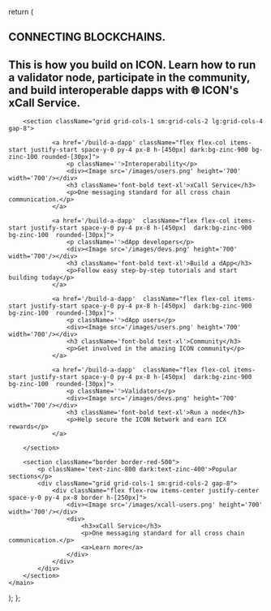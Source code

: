 
  return (
    <main className="font-sans leading-10 max-w-7xl mx-auto space-y-20">
        <section className="pt-20 ">
            <h1 className="tracking-widest text-[36px] sm:text-[70px] lg:text-[100px] font-bold sm:leading-[70px] lg:leading-[100px]">CONNECTING BLOCKCHAINS.</h1>
            <h2 className="w-full lg:w-3/4 text-[20px] sm:text-[34px] lg:text-[34px] pt-4 leading-6 sm:leading-10">This is how you build on ICON. Learn how to run a validator node, participate in the community, and build interoperable dapps with <span className="whitespace-nowrap font-bold">🌐 ICON's xCall Service.</span></h2>
        </section>
        
        <section className="grid grid-cols-1 sm:grid-cols-2 lg:grid-cols-4 gap-8">
           
                <a href='/build-a-dapp' className="flex flex-col items-start justify-start space-y-0 py-4 px-8 h-[450px] dark:bg-zinc-900 bg-zinc-100 rounded-[30px]">
                    <p className=''>Interoperability</p>
                    <div><Image src='/images/users.png' height='700' width='700'/></div>
                    <h3 className='font-bold text-xl'>xCall Service</h3>
                    <p>One messaging standard for all cross chain communication.</p>
                </a>
        
                <a href='/build-a-dapp'  className="flex flex-col items-start justify-start space-y-0 py-4 px-8 h-[450px]  dark:bg-zinc-900 bg-zinc-100  rounded-[30px]">
                    <p className=''>dApp developers</p>
                    <div><Image src='/images/devs.png' height='700' width='700'/></div>
                    <h3 className='font-bold text-xl'>Build a dApp</h3>
                    <p>Follow easy step-by-step tutorials and start building today</p>
                </a>
           
                <a href='/build-a-dapp'  className="flex flex-col items-start justify-start space-y-0 py-4 px-8 h-[450px]  dark:bg-zinc-900 bg-zinc-100  rounded-[30px]">
                    <p className=''>dApp users</p>
                    <div><Image src='/images/users.png' height='700' width='700'/></div>
                    <h3 className='font-bold text-xl'>Community</h3>
                    <p>Get involved in the amazing ICON community</p>
                </a>
           
                <a href='/build-a-dapp'  className="flex flex-col items-start justify-start space-y-0 py-4 px-8 h-[450px]  dark:bg-zinc-900 bg-zinc-100  rounded-[30px]">
                    <p className=''>Validators</p>
                    <div><Image src='/images/devs.png' height='700' width='700'/></div>
                    <h3 className='font-bold text-xl'>Run a node</h3>
                    <p>Help secure the ICON Network and earn ICX rewards</p>
                </a>
                        
        </section>

        <section className="border border-red-500">
            <p className='text-zinc-800 dark:text-zinc-400'>Popular sections</p>
            <div className="grid grid-cols-1 sm:grid-cols-2 gap-8">
                <div className="flex flex-row items-center justify-center space-y-0 py-4 px-8 border h-[250px]">
                    <div><Image src='/images/xcall-users.png' height='700' width='700'/></div>
                    <div>
                        <h3>xCall Service</h3>
                        <p>One messaging standard for all cross chain communication.</p>
                        <a>Learn more</a>
                    </div>                  
                </div>
            </div>
        </section>
    </main>
  );
};




